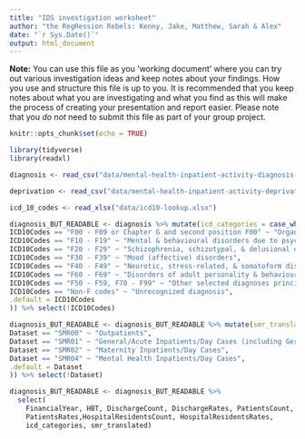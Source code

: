```yaml
---
title: "IDS investigation worksheet"
author: "the RegRession Rebels: Kenny, Jake, Matthew, Sarah & Alex"
date: "`r Sys.Date()`"
output: html_document
---
```


**Note:** You can use this file as you 'working document' where you can try out various investigation ideas and keep notes about your findings. How you use and structure this file is up to you. It is recommended that you keep notes about what you are investigating and what you find as this will make the process of creating your presentation and report easier. Please note that you _do not_ need to submit this file as part of your group project.



```r
knitr::opts_chunk$set(echo = TRUE)
```


```r
library(tidyverse)
library(readxl)


```


```r
diagnosis <- read_csv("data/mental-health-inpatient-activity-diagnosis-trend.csv", show_col_types = FALSE)

deprivation <- read_csv("data/mental-health-inpatient-activity-deprivation.csv", show_col_types = FALSE)

icd_10_codes <- read_xlsx("data/icd10-lookup.xlsx")

diagnosis_BUT_READABLE <- diagnosis %>% mutate(icd_categories = case_when(
ICD10Codes == "F00 - F09 or Chapter G and second position F00" ~ "Organic, including symptomatic, mental disorders", 
ICD10Codes == "F10 - F19" ~ "Mental & behavioural disorders due to psychoactive substance use", 
ICD10Codes == "F20 - F29" ~ "Schizophrenia, schizotypal, & delusional disorders", 
ICD10Codes == "F30 - F39" ~ "Mood (affective) disorders", 
ICD10Codes == "F40 - F49" ~ "Neurotic, stress-related, & somatoform disorders", 
ICD10Codes == "F60 - F69" ~ "Disorders of adult personality & behaviour", 
ICD10Codes == "F50 - F59, F70 - F99" ~ "Other selected diagnoses principally affecting children & young people", 
ICD10Codes == "Non-F codes" ~ "Unrecognized diagnosis", 
.default = ICD10Codes
)) %>% select(!ICD10Codes)

diagnosis_BUT_READABLE <- diagnosis_BUT_READABLE %>% mutate(smr_translated = case_when(
Dataset == "SMR00" ~ "Outpatients",
Dataset == "SMR01" ~ "General/Acute Inpatients/Day Cases (including Geriatric Long Stay Inpatients)",
Dataset == "SMR02" ~ "Maternity Inpatients/Day Cases",
Dataset == "SMR04" ~ "Mental Health Inpatients/Day Cases",
.default = Dataset
)) %>% select(!Dataset)

diagnosis_BUT_READABLE <- diagnosis_BUT_READABLE %>% 
  select(
    FinancialYear, HBT, DischargeCount, DischargeRates, PatientsCount,
    PatientsRates,HospitalResidentsCount, HospitalResidentsRates,
    icd_categories, smr_translated)
```



